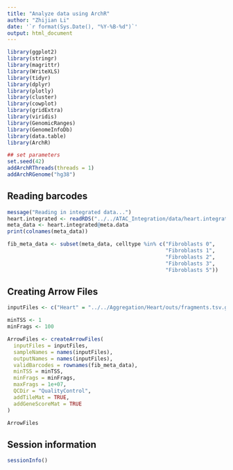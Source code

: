 ```yaml
---
title: "Analyze data using ArchR"
author: "Zhijian Li"
date: '`r format(Sys.Date(), "%Y-%B-%d")`'
output: html_document
---
```


```r
library(ggplot2)
library(stringr)
library(magrittr)
library(WriteXLS)
library(tidyr)
library(dplyr)
library(plotly)
library(cluster)
library(cowplot)
library(gridExtra)
library(viridis)
library(GenomicRanges)
library(GenomeInfoDb)
library(data.table)
library(ArchR)
```

```r
## set parameters
set.seed(42)
addArchRThreads(threads = 1)
addArchRGenome("hg38")
```

## Reading barcodes
```r
message("Reading in integrated data...")
heart.integrated <- readRDS("../../ATAC_Integration/data/heart.integrated.Rds")
meta_data <- heart.integrated@meta.data
print(colnames(meta_data))

fib_meta_data <- subset(meta_data, celltype %in% c("Fibroblasts 0",
                                                   "Fibroblasts 1",
                                                   "Fibroblasts 2",
                                                   "Fibroblasts 3",
                                                   "Fibroblasts 5"))


```


## Creating Arrow Files
```r
inputFiles <- c("Heart" = "../../Aggregation/Heart/outs/fragments.tsv.gz")

minTSS <- 1
minFrags <- 100

ArrowFiles <- createArrowFiles(
  inputFiles = inputFiles,
  sampleNames = names(inputFiles),
  outputNames = names(inputFiles),
  validBarcodes = rownames(fib_meta_data),
  minTSS = minTSS, 
  minFrags = minFrags, 
  maxFrags = 1e+07,
  QCDir = "QualityControl",
  addTileMat = TRUE,
  addGeneScoreMat = TRUE
)

ArrowFiles
```


## Session information
```r
sessionInfo()
```
